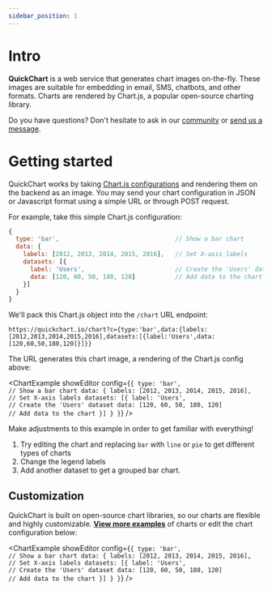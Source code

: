 ```yaml
---
sidebar_position: 1
---
```



# Intro

**QuickChart** is a web service that generates chart images on-the-fly. These images are suitable for embedding in email, SMS, chatbots, and other formats. Charts are rendered by Chart.js, a popular open-source charting library.

Do you have questions? Don't hesitate to ask in our [community](https://community.quickchart.io) or [send us a message](mailto:support@quickchart.io).

# Getting started

QuickChart works by taking [Chart.js configurations](https://www.chartjs.org/docs/2.9.4/getting-started/) and rendering them on the backend as an image. You may send your chart configuration in JSON or Javascript format using a simple URL or through POST request.

For example, take this simple Chart.js configuration:

```javascript
{
  type: 'bar',                                // Show a bar chart
  data: {
    labels: [2012, 2013, 2014, 2015, 2016],   // Set X-axis labels
    datasets: [{
      label: 'Users',                         // Create the 'Users' dataset
      data: [120, 60, 50, 180, 120]           // Add data to the chart
    }]
  }
}
```

We'll pack this Chart.js object into the `/chart` URL endpoint:

```
https://quickchart.io/chart?c={type:'bar',data:{labels:[2012,2013,2014,2015,2016],datasets:[{label:'Users',data:[120,60,50,180,120]}]}}
```

The URL generates this chart image, a rendering of the Chart.js config above:

<ChartExample
  showEditor
  config={`{
  type: 'bar',                                // Show a bar chart
  data: {
    labels: [2012, 2013, 2014, 2015, 2016],   // Set X-axis labels
    datasets: [{
      label: 'Users',                         // Create the 'Users' dataset
      data: [120, 60, 50, 180, 120]           // Add data to the chart
    }]
  }
}`}
/>

Make adjustments to this example in order to get familiar with everything!

1. Try editing the chart and replacing `bar` with `line` or `pie` to get different types of charts
2. Change the legend labels
3. Add another dataset to get a grouped bar chart.

## Customization

QuickChart is built on open-source chart libraries, so our charts are flexible and highly customizable. **[View more examples](https://quickchart.io/gallery/)** of charts or edit the chart configuration below:

<ChartExample
  showEditor
  config={`{
  type: 'bar',                                // Show a bar chart
  data: {
    labels: [2012, 2013, 2014, 2015, 2016],   // Set X-axis labels
    datasets: [{
      label: 'Users',                         // Create the 'Users' dataset
      data: [120, 60, 50, 180, 120]           // Add data to the chart
    }]
  }
}`}
/>
